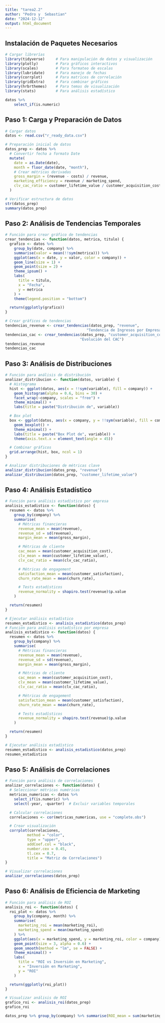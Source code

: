 ```yaml
---
title: "tarea2.2"
author: "Pedro y  Sebastian"
date: "2024-12-12"
output: html_document
---
```


## Instalación de Paquetes Necesarios
```r
# Cargar librerías
library(tidyverse)     # Para manipulación de datos y visualización
library(plotly)        # Para gráficos interactivos
library(scales)        # Para formateo de escalas
library(lubridate)     # Para manejo de fechas
library(corrplot)      # Para matrices de correlación
library(gridExtra)     # Para combinar gráficos
library(hrbrthemes)    # Para temas de visualización
library(stats)         # Para análisis estadístico
```


```r
datos %>%
    select_if(is.numeric)
```


## Paso 1: Carga y Preparación de Datos
```r
# Cargar datos
datos <- read.csv("r_ready_data.csv")

# Preparación inicial de datos
datos_prep <- datos %>%
  # Convertir fecha a formato Date
  mutate(
    date = as.Date(date),
    month = floor_date(date, "month"),
    # Crear métricas derivadas
    gross_margin = (revenue - costs) / revenue,
    marketing_efficiency = revenue / marketing_spend,
    clv_cac_ratio = customer_lifetime_value / customer_acquisition_cost
  )

# Verificar estructura de datos
str(datos_prep)
summary(datos_prep)

```
## Paso 2: Análisis de Tendencias Temporales
```r
# Función para crear gráfico de tendencias
crear_tendencias <- function(datos, metrica, titulo) {
  grafico <- datos %>%
    group_by(date, company) %>%
    summarise(valor = mean(!!sym(metrica))) %>%
    ggplot(aes(x = date, y = valor, color = company)) +
    geom_line(size = 1) +
    geom_point(size = 2) +
    theme_ipsum() +
    labs(
      title = titulo,
      x = "Fecha",
      y = metrica
    ) +
    theme(legend.position = "bottom")

  return(ggplotly(grafico))
}

# Crear gráficos de tendencias
tendencias_revenue <- crear_tendencias(datos_prep, "revenue",
                                     "Tendencia de Ingresos por Empresa")
tendencias_cac <- crear_tendencias(datos_prep, "customer_acquisition_cost",
                                  "Evolución del CAC")
tendencias_revenue
tendencias_cac
```
## Paso 3: Análisis de Distribuciones
```r
# Función para análisis de distribución
analizar_distribucion <- function(datos, variable) {
  # Histograma
  hist <- ggplot(datos, aes(x = !!sym(variable), fill = company)) +
    geom_histogram(alpha = 0.6, bins = 30) +
    facet_wrap(~company, scales = "free") +
    theme_minimal() +
    labs(title = paste("Distribución de", variable))

  # Box plot
  box <- ggplot(datos, aes(x = company, y = !!sym(variable), fill = company)) +
    geom_boxplot() +
    theme_minimal() +
    labs(title = paste("Box Plot de", variable)) +
    theme(axis.text.x = element_text(angle = 45))

  # Combinar gráficos
  grid.arrange(hist, box, ncol = 1)
}

# Analizar distribuciones de métricas clave
analizar_distribucion(datos_prep, "revenue")
analizar_distribucion(datos_prep, "customer_lifetime_value")

```


## Paso 4: Análisis Estadístico
```r
# Función para análisis estadístico por empresa
analisis_estadistico <- function(datos) {
  resumen <- datos %>%
    group_by(company) %>%
    summarise(
      # Métricas financieras
      revenue_mean = mean(revenue),
      revenue_sd = sd(revenue),
      margin_mean = mean(gross_margin),

      # Métricas de cliente
      cac_mean = mean(customer_acquisition_cost),
      clv_mean = mean(customer_lifetime_value),
      clv_cac_ratio = mean(clv_cac_ratio),

      # Métricas de engagement
      satisfaction_mean = mean(customer_satisfaction),
      churn_rate_mean = mean(churn_rate),

      # Tests estadísticos
      revenue_normality = shapiro.test(revenue)$p.value
    )

  return(resumen)
}

# Ejecutar análisis estadístico
resumen_estadistico <- analisis_estadistico(datos_prep)
# Función para análisis estadístico por empresa
analisis_estadistico <- function(datos) {
  resumen <- datos %>%
    group_by(company) %>%
    summarise(
      # Métricas financieras
      revenue_mean = mean(revenue),
      revenue_sd = sd(revenue),
      margin_mean = mean(gross_margin),

      # Métricas de cliente
      cac_mean = mean(customer_acquisition_cost),
      clv_mean = mean(customer_lifetime_value),
      clv_cac_ratio = mean(clv_cac_ratio),

      # Métricas de engagement
      satisfaction_mean = mean(customer_satisfaction),
      churn_rate_mean = mean(churn_rate),

      # Tests estadísticos
      revenue_normality = shapiro.test(revenue)$p.value
    )

  return(resumen)
}

# Ejecutar análisis estadístico
resumen_estadistico <- analisis_estadistico(datos_prep)
resumen_estadistico
```
## Paso 5: Análisis de Correlaciones
```r
# Función para análisis de correlaciones
analizar_correlaciones <- function(datos) {
  # Seleccionar métricas numéricas
  metricas_numericas <- datos %>%
    select_if(is.numeric) %>%
    select(-year, -quarter)  # Excluir variables temporales

  # Calcular correlaciones
  correlaciones <- cor(metricas_numericas, use = "complete.obs")

  # Crear visualización
  corrplot(correlaciones,
          method = "color",
          type = "upper",
          addCoef.col = "black",
          number.cex = 0.45,
          tl.cex = 0.7,
          title = "Matriz de Correlaciones")
}

# Visualizar correlaciones
analizar_correlaciones(datos_prep)

```
## Paso 6: Análisis de Eficiencia de Marketing
```r
# Función para análisis de ROI
analisis_roi <- function(datos) {
  roi_plot <- datos %>%
    group_by(company, month) %>%
    summarise(
      marketing_roi = mean(marketing_roi),
      marketing_spend = mean(marketing_spend)
    ) %>%
    ggplot(aes(x = marketing_spend, y = marketing_roi, color = company)) +
    geom_point(size = 3, alpha = 0.6) +
    geom_smooth(method = "lm", se = FALSE) +
    theme_minimal() +
    labs(
      title = "ROI vs Inversión en Marketing",
      x = "Inversión en Marketing",
      y = "ROI"
    )

  return(ggplotly(roi_plot))
}

# Visualizar análisis de ROI
grafico_roi <- analisis_roi(datos_prep)
grafico_roi

```
```r
datos_prep %>% group_by(company) %>% summarise(ROI_mean = sum(marketing_roi)/n())
```











